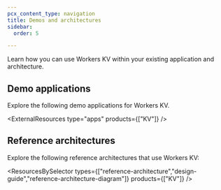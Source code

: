 ```yaml
---
pcx_content_type: navigation
title: Demos and architectures
sidebar:
  order: 5

---
```



Learn how you can use Workers KV within your existing application and architecture.

## Demo applications

Explore the following <GlossaryTooltip term="demo application">demo applications</GlossaryTooltip> for Workers KV.

<ExternalResources type="apps" products={["KV"]} />

## Reference architectures

Explore the following <GlossaryTooltip term="reference architecture">reference architectures</GlossaryTooltip> that use Workers KV:

<ResourcesBySelector types={["reference-architecture","design-guide","reference-architecture-diagram"]} products={["KV"]} />

